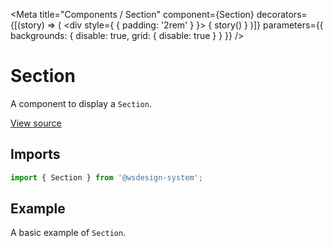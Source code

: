 
<Meta
  title="Components / Section"
  component={Section}
  decorators={[(story) => (
    <div style={ { padding: '2rem' } }>
      { story() }
    </div>
  )]}
  parameters={{ backgrounds: { disable: true, grid: { disable: true } } }}
/>

# Section

A component to display a `Section`.

[View source](https://github.com/actarian/wsdesign-system/tree/main/@components/card)

## Imports

```js
import { Section } from '@wsdesign-system';
```

<!--
## Props

<ArgsTable of={SectionProps} />
-->

## Example

A basic example of `Section`.

<Canvas>
  <Story name="Section">
    <Section></Section>
  </Story>
</Canvas>
